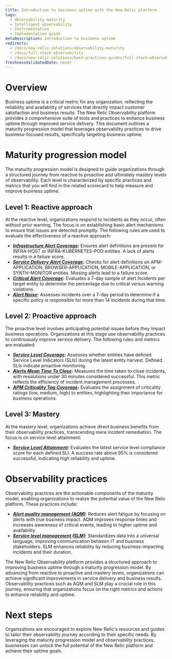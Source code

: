 ```yaml
---
title: Introduction to business uptime with the New Relic platform
tags:
  - Observability maturity
  - Intelligent observability
  - Instrumentation
  - Implementation guide
metaDescription: Introduction to business uptime
redirects:
  - /docs/new-relic-solutions/observability-maturity
  - /docs/full-stack-observability
  - /docs/new-relic-solutions/best-practices-guides/full-stack-observability
freshnessValidatedDate: never
---
```


# Overview

Business uptime is a critical metric for any organization, reflecting the reliability and availability of services that directly impact customer satisfaction and business results. The New Relic Observability platform provides a comprehensive suite of tools and practices to enhance business uptime through improved service delivery. This document outlines a maturity progression model that leverages observability practices to drive business-focused results, specifically targeting business uptime.

# Maturity progression model

The maturity progression model is designed to guide organizations through a structured journey from reactive to proactive and ultimately mastery levels of observability. Each level is characterized by specific practices and metrics that you will find in the related scorecard to help measure and improve business uptime.

## Level 1: Reactive approach

At the reactive level, organizations respond to incidents as they occur, often without prior warning. The focus is on establishing basic alert mechanisms to ensure that issues are detected promptly. The following rules are used to evaluate the effectiveness of a reactive approach:

- ***[Infrastructure Alert Coverage](/docs/new-relic-solutions/observability-maturity/business-uptime/l1-infrastructure-alert-coverage):*** Ensures alert definitions are present for INFRA-HOST or INFRA-KUBERNETES-POD entities. A lack of alerts results in a failure score.
- ***[Service Delivery Alert Coverage](/docs/new-relic-solutions/observability-maturity/business-uptime/l1-service-delivery-alert-coverage):*** Checks for alert definitions on APM-APPLICATION, BROWSER-APPLICATION, MOBILE-APPLICATION, or SYNTH-MONITOR entities. Missing alerts lead to a failure score.
- ***[Critical Alert Coverage](/docs/new-relic-solutions/observability-maturity/business-uptime/l1-critical-alert-coverage):*** Evaluates a 7-day sample of alert incidents per target entity to determine the percentage due to critical versus warning violations.
- ***[Alert Noise](/docs/new-relic-solutions/observability-maturity/business-uptime/l1-alert-noise):*** Assesses incidents over a 7-day period to determine if a specific policy is responsible for more than 14 incidents during that time.

## Level 2: Proactive approach

The proactive level involves anticipating potential issues before they impact business operations. Organizations at this stage use observability practices to continuously improve service delivery. The following rules and metrics are evaluated:

- ***[Service Level Coverage](/docs/new-relic-solutions/observability-maturity/business-uptime/l2-service-level-coverage):*** Assesses whether entities have defined Service Level Indicators (SLIs) during the latest entity harvest. Defined SLIs indicate proactive monitoring.
- ***[Alerts Mean Time To Close](/docs/new-relic-solutions/observability-maturity/business-uptime/l2-alerts-mean-time-to-close):*** Measures the time taken to close incidents, with resolutions under 30 minutes considered successful. This metric reflects the efficiency of incident management processes.
- ***[APM Criticality Tag Coverage](/docs/new-relic-solutions/observability-maturity/business-uptime/l2-apm-criticality-tag-coverage):*** Evaluates the assignment of criticality ratings (low, medium, high) to entities, highlighting their importance for business operations.

## Level 3: Mastery 

At the mastery level, organizations achieve direct business benefits from their observability practices, transcending mere incident remediation. The focus is on service level attainment:

- ***[Service Level Attainment](/docs/new-relic-solutions/observability-maturity/business-uptime/l3-service-level-attainment):*** Evaluates the latest service level compliance score for each defined SLI. A success rate above 95% is considered successful, indicating high reliability and uptime.

# Observability practices

Observability practices are the actionable components of the maturity model, enabling organizations to realize the potential value of the New Relic platform. These practices include:

- ***[Alert quality management (AQM)](/docs/new-relic-solutions/observability-maturity/uptime-performance-reliability/aqm-implementation-guide/)***: Reduces alert fatigue by focusing on alerts with true business impact. AQM improves response times and increases awareness of critical events, leading to higher uptime and availability.
- ***[Service level management (SLM)](/docs/new-relic-solutions/observability-maturity/uptime-performance-reliability/slm-implementation-guide/)***: Standardizes data into a universal language, improving communication between IT and business stakeholders. SLM enhances reliability by reducing business-impacting incidents and their duration.

The New Relic Observability platform provides a structured approach to improving business uptime through a maturity progression model. By advancing from reactive to proactive and mastery levels, organizations can achieve significant improvements in service delivery and business results. Observability practices such as AQM and SLM play a crucial role in this journey, ensuring that organizations focus on the right metrics and actions to enhance reliability and uptime.

# Next steps

Organizations are encouraged to explore New Relic's resources and guides to tailor their observability journey according to their specific needs. By leveraging the maturity progression model and observability practices, businesses can unlock the full potential of the New Relic platform and achieve their uptime goals.
